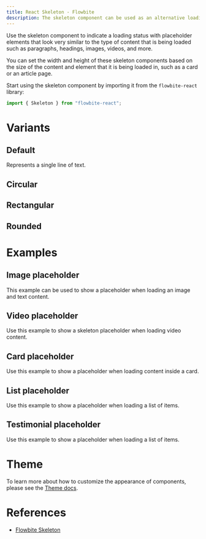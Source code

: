 ```yaml
---
title: React Skeleton - Flowbite
description: The skeleton component can be used as an alternative loading indicator to the spinner by mimicking the content that will be loaded such as text, images, or video
---
```


Use the skeleton component to indicate a loading status with placeholder elements that look very similar to the type of content that is being loaded such as paragraphs, headings, images, videos, and more.

You can set the width and height of these skeleton components based on the size of the content and element that it is being loaded in, such as a card or an article page.

Start using the skeleton component by importing it from the `flowbite-react` library:

```jsx
import { Skeleton } from "flowbite-react";
```

# Variants

## Default

Represents a single line of text.

<Example name="skeleton.root" />

## Circular

<Example name="skeleton.circular" />

## Rectangular

<Example name="skeleton.rectangular" />

## Rounded

<Example name="skeleton.rounded" />

# Examples

## Image placeholder

This example can be used to show a placeholder when loading an image and text content.

<Example name="skeleton.image" />

## Video placeholder

Use this example to show a skeleton placeholder when loading video content.

<Example name="skeleton.video" />

## Card placeholder

Use this example to show a placeholder when loading content inside a card.

<Example name="skeleton.card" />

## List placeholder

Use this example to show a placeholder when loading a list of items.

<Example name="skeleton.list" />

## Testimonial placeholder

Use this example to show a placeholder when loading a list of items.

<Example name="skeleton.testimonial" />

# Theme

To learn more about how to customize the appearance of components, please see the [Theme docs](/docs/customize/theme).

<Theme name="skeleton" />

# References

- [Flowbite Skeleton](https://flowbite.com/docs/components/skeleton/)
